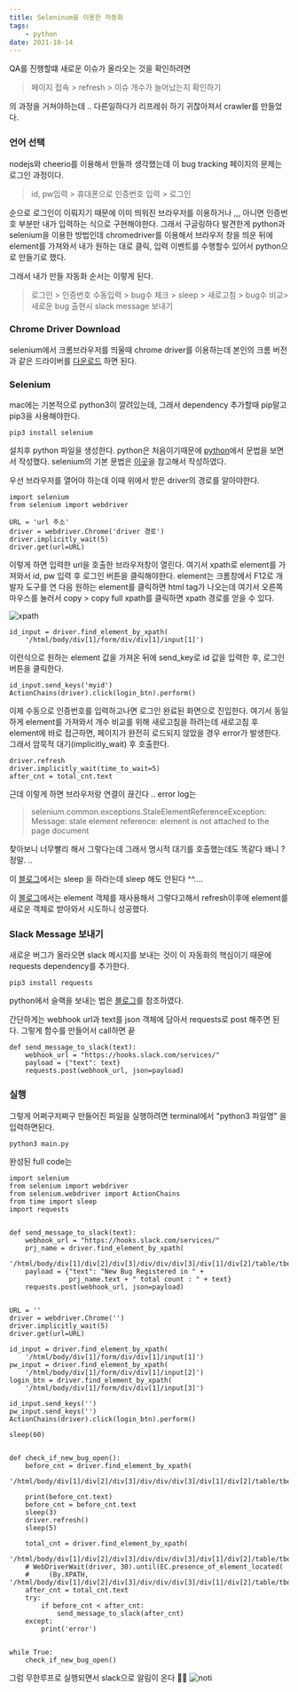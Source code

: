 ```yaml
---
title: Seleninum을 이용한 자동화
tags: 
    - python
date: 2021-10-14
---
```



QA를 진행할떄 새로운 이슈가 올라오는 것을 확인하려면 

> 페이지 접속 > refresh > 이슈 개수가 늘어났는지 확인하기 

의 과정을 거쳐야하는데 .. 다른일하다가 리프레쉬 하기 귀찮아져서 crawler를 만들었다.


### 언어 선택 

nodejs와 cheerio를 이용해서 만들까 생각했는데 이 bug tracking 페이지의 문제는 로그인 과정이다.

> id, pw입력 > 휴대폰으로 인증번호 입력 > 로그인 

순으로 로그인이 이뤄지기 때문에 이미 띄워진 브라우저를 이용하거나 ,,, 아니면 인증번호 부분만 내가 입력하는 식으로 구현해야한다.
그래서 구글링하다 발견한게 python과 selenium을 이용한 방법인데 chromedriver를 이용해서 브라우저 창을 띄운 뒤에 element를 가져와서
내가 원하는 대로 클릭, 입력 이벤트를 수행할수 있어서 python으로 만들기로 했다. 

그래서 내가 만들 자동화 순서는 이렇게 된다. 
> 로그인 > 인증번호 수동입력 > bug수 체크 > sleep > 새로고침 > bug수 비교> 새로운 bug 출현시 slack message 보내기


### Chrome Driver Download

selenium에서 크롬브라우저를 띄울때 chrome driver를 이용하는데 본인의 크롬 버전과 같은 드라이버를 
[다운로드](https://sites.google.com/chromium.org/driver/downloads?authuser=0) 하면 된다. 

### Selenium

mac에는 기본적으로 python3이 깔려있는데, 그래서 dependency 추가할때 pip말고 pip3을 사용해야한다.  

```
pip3 install selenium
```

설치후 python 파일을 생성한다. 
python은 처음이기때문에 [python](https://wikidocs.net/book/2)에서 문법을 보면서 작성했다.
selenium의 기본 문법은 [이곳](https://greeksharifa.github.io/references/2020/10/30/python-selenium-usage/)을 참고해서 작성하였다. 


우선 브라우저를 열어야 하는데 이때 위에서 받은 driver의 경로를 알아야한다. 


```
import selenium
from selenium import webdriver

URL = 'url 주소'
driver = webdriver.Chrome('driver 경로')
driver.implicitly_wait(5)
driver.get(url=URL)

```

이렇게 하면 입력한 url을 호출한 브라우저창이 열린다. 
여기서 xpath로 element를 가져와서 id, pw 입력 후 로그인 버튼을 클릭해야한다. 
element는 크롬창에서 F12로 개발자 도구를 연 다음 원하는 element를 클릭하면 html tag가 나오는데 여기서 오른쪽마우스를 눌러서 
copy > copy full xpath를 클릭하면 xpath 경로를 얻을 수 있다. 

![xpath](./xpath.png)

```
id_input = driver.find_element_by_xpath(
    '/html/body/div[1]/form/div/div[1]/input[1]')

```

이런식으로 원하는 element 값을 가져온 뒤에 send_key로 id 값을 입력한 후, 로그인 버튼을 클릭한다. 

```
id_input.send_keys('myid')
ActionChains(driver).click(login_btn).perform()
```

이제 수동으로 인증번호를 입력하고나면 로그인 완료된 화면으로 진입한다.
여기서 동일하게 element를 가져와서 개수 비교를 위해 새로고침을 하려는데 새로고침 후 element에 바로 접근하면, 페이지가 완전히 로드되지 않았을 경우 error가 발생한다.
그래서 암묵적 대기(implicitly_wait) 후 호출한다. 

```
driver.refresh
driver.implicitly_wait(time_to_wait=5)
after_cnt = total_cnt.text
```
근데 이렇게 하면 브라우저랑 연결이 끊긴다 .. 
error log는  
> selenium.common.exceptions.StaleElementReferenceException: Message: stale element reference: element is not attached to the page document

찾아보니 너무빨리 해서 그렇다는데 그래서 명시적 대기를 호출했는데도 똑같다
왜니 ? 정말. .. 

이 [블로그](https://study-grow.tistory.com/entry/%ED%81%AC%EB%A1%A4%EB%A7%81-%EA%B4%80%EB%A0%A8-selenium-stale-%EC%97%90%EB%9F%AC)에서는 sleep 을 하라는데 
sleep 해도 안된다 ^^....


이 [블로그](https://dockyum.tistory.com/48)에서는 element 객체를 재사용해서 그렇다고해서 
refresh이후에 element를 새로운 객체로 받아와서 시도하니 성공했다. 



### Slack Message 보내기 

새로운 버그가 올라오면 slack 메시지를 보내는 것이 이 자동화의 핵심이기 때문에 requests dependency를 추가한다. 

```
pip3 install requests
```

python에서 슬랙을 보내는 법은 [블로그](https://somjang.tistory.com/entry/Python-Slack-WebHooks-%EC%9D%84-%ED%86%B5%ED%95%B4-%EC%9E%91%EC%97%85-%EC%A7%84%ED%96%89%EC%83%81%ED%99%A9-%EC%95%8C%EB%A6%BC-%EB%B0%9B%EC%95%84%EB%B3%B4%EA%B8%B0-feat-Incoming-WebHooks)를 참조하였다.

간단하게는 webhook url과 text를 json 객체에 담아서 requests로 post 해주면 된다. 
그렇게 함수를 만들어서 call하면 끝

```
def send_message_to_slack(text):
    webhook_url = "https://hooks.slack.com/services/"
    payload = {"text": text}
    requests.post(webhook_url, json=payload)
```


### 실행 

그렇게 어쩌구저쩌구 만들어진 파일을 실행하려면 terminal에서 "python3 파일명" 을 입력하면된다.  

```
python3 main.py
```

완성된 full code는 
```
import selenium
from selenium import webdriver
from selenium.webdriver import ActionChains
from time import sleep
import requests


def send_message_to_slack(text):
    webhook_url = "https://hooks.slack.com/services/"
    prj_name = driver.find_element_by_xpath(
        '/html/body/div[1]/div[2]/div[3]/div/div/div[3]/div[1]/div[2]/table/tbody/tr/td[5]')
    payload = {"text": "New Bug Registered in " +
               prj_name.text + " total count : " + text}
    requests.post(webhook_url, json=payload)


URL = ''
driver = webdriver.Chrome('')
driver.implicitly_wait(5)
driver.get(url=URL)

id_input = driver.find_element_by_xpath(
    '/html/body/div[1]/form/div/div[1]/input[1]')
pw_input = driver.find_element_by_xpath(
    '/html/body/div[1]/form/div/div[1]/input[2]')
login_btn = driver.find_element_by_xpath(
    '/html/body/div[1]/form/div/div[1]/input[3]')

id_input.send_keys('')
pw_input.send_keys('')
ActionChains(driver).click(login_btn).perform()

sleep(60)


def check_if_new_bug_open():
    before_cnt = driver.find_element_by_xpath(
        '/html/body/div[1]/div[2]/div[3]/div/div/div[3]/div[1]/div[2]/table/tbody/tr/td[7]')

    print(before_cnt.text)
    before_cnt = before_cnt.text
    sleep(3)
    driver.refresh()
    sleep(5)

    total_cnt = driver.find_element_by_xpath(
        '/html/body/div[1]/div[2]/div[3]/div/div/div[3]/div[1]/div[2]/table/tbody/tr/td[7]')
    # WebDriverWait(driver, 30).until(EC.presence_of_element_located(
    #     (By.XPATH, '/html/body/div[1]/div[2]/div[3]/div/div/div[3]/div[1]/div[2]/table/tbody/tr/td[7]')))
    after_cnt = total_cnt.text
    try:
        if before_cnt < after_cnt:
            send_message_to_slack(after_cnt)
    except:
        print('error')


while True:
    check_if_new_bug_open()

```

그럼 무한루프로 실행되면서 slack으로 알림이 온다 👍🏻
![noti](./noti.png)